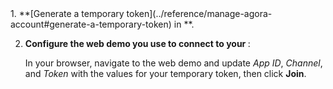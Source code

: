 
<Poc3 />

<PlatformWrapper notAllowed="android, ios, macos, unity">
1. **[Generate a temporary token](../reference/manage-agora-account#generate-a-temporary-token) in <Vg k="CONSOLE" />**.

2. **Configure the web demo you use to connect to your <Vpl k="CLIENT"/>**:

    In your browser, navigate to the <Link target="_blank" to="{{Global.DEMO_BASIC_VIDEO_CALL_URL}}"><Vg
    k="COMPANY"/> web demo</Link> and update _App ID_, _Channel_, and _Token_ with the values for your temporary token, then click **Join**.
</PlatformWrapper>

<Web />
<Electron/>
<Flutter />
<ReactNative />
<ReactJS />
<Unreal />
<Windows />
